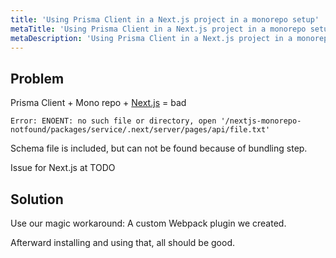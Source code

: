 ```yaml
---
title: 'Using Prisma Client in a Next.js project in a monorepo setup'
metaTitle: 'Using Prisma Client in a Next.js project in a monorepo setup'
metaDescription: 'Using Prisma Client in a Next.js project in a monorepo setup'
---
```


## Problem

Prisma Client + Mono repo + [Next.js](https://nextjs.org/) = bad

```
Error: ENOENT: no such file or directory, open '/nextjs-monorepo-notfound/packages/service/.next/server/pages/api/file.txt'
``` 

Schema file is included, but can not be found because of bundling step.

Issue for Next.js at TODO

## Solution

Use our magic workaround: A custom Webpack plugin we created.

Afterward installing and using that, all should be good.